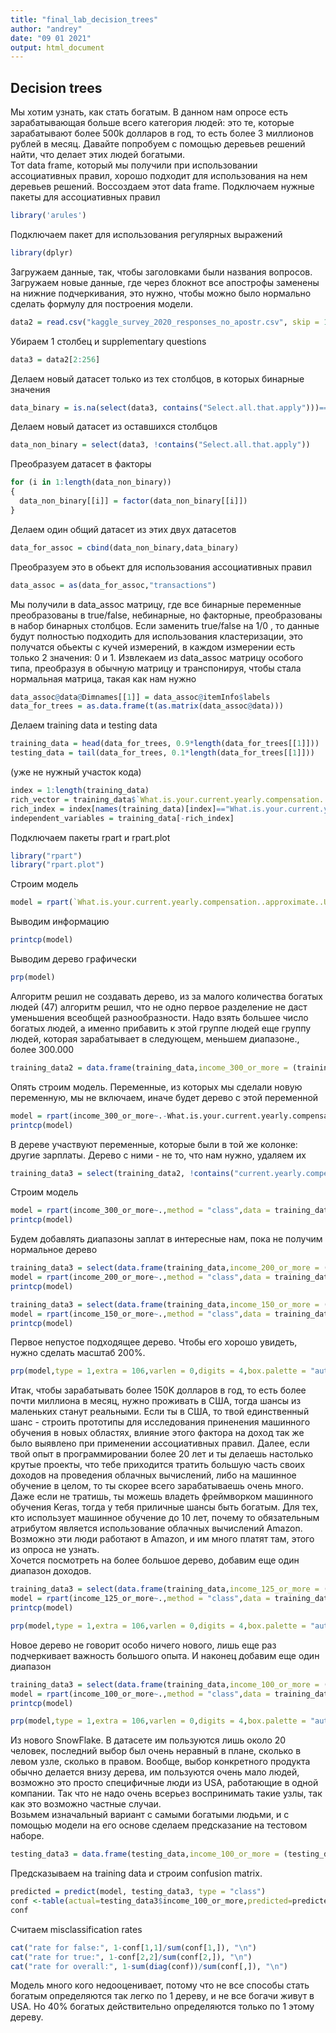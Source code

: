 ---
title: "final_lab_decision_trees"
author: "andrey"
date: "09 01 2021"
output: html_document
---

## Decision trees
Мы хотим узнать, как стать богатым. В данном нам опросе есть зарабатывающая больше всего категория людей: это те, которые зарабатывают более 500k долларов в год, то есть более 3 миллионов рублей в месяц. Давайте попробуем с помощью деревьев решений найти, что делает этих людей богатыми.  
Тот data frame, который мы получили при использовании ассоциативных правил, хорошо подходит для использования на нем деревьев решений. Воссоздаем этот data frame.
Подключаем нужные пакеты для ассоциативных правил
```{r, message=FALSE}
library('arules')
```
Подключаем пакет для использования регулярных выражений
```{r}
library(dplyr)
```
Загружаем данные, так, чтобы заголовками были названия вопросов. Загружаем новые данные, где через блокнот все апострофы заменены на нижние подчеркивания, это нужно, чтобы можно было нормально сделать формулу для построения модели.
```{r}
data2 = read.csv("kaggle_survey_2020_responses_no_apostr.csv", skip = 1,na.strings="")
```
Убираем 1 столбец и supplementary questions
```{r}
data3 = data2[2:256]
```
Делаем новый датасет только из тех столбцов, в которых бинарные значения
```{r}
data_binary = is.na(select(data3, contains("Select.all.that.apply")))==FALSE
```
Делаем новый датасет из оставшихся столбцов
```{r}
data_non_binary = select(data3, !contains("Select.all.that.apply"))
```
Преобразуем датасет в факторы
```{r}
for (i in 1:length(data_non_binary))
{
  data_non_binary[[i]] = factor(data_non_binary[[i]])
}
```
Делаем один общий датасет из этих двух датасетов
```{r}
data_for_assoc = cbind(data_non_binary,data_binary)
```
Преобразуем это в обьект для использования ассоциативных правил
```{r}
data_assoc = as(data_for_assoc,"transactions")
```
Мы получили в data_assoc матрицу, где все бинарные переменные преобразованы в true/false, небинарные, но факторные, преобразованы в набор бинарных столбцов. Если заменить true/false на 1/0 , то данные будут полностью подходить для использования кластеризации, это получатся обьекты с кучей измерений, в каждом измерении есть только 2 значения: 0 и 1. 
Извлекаем из data_assoc матрицу особого типа, преобразуя в обычную матрицу и транспонируя, чтобы стала нормальная матрица, такая как нам нужно
```{r}
data_assoc@data@Dimnames[[1]] = data_assoc@itemInfo$labels
data_for_trees = as.data.frame(t(as.matrix(data_assoc@data)))
```
Делаем training data и testing data
```{r}
training_data = head(data_for_trees, 0.9*length(data_for_trees[[1]]))
testing_data = tail(data_for_trees, 0.1*length(data_for_trees[[1]]))
```
(уже не нужный участок кода)
```{r}
index = 1:length(training_data)
rich_vector = training_data$`What.is.your.current.yearly.compensation..approximate..USD..=> $500,000`
rich_index = index[names(training_data)[index]=="What.is.your.current.yearly.compensation..approximate..USD..=> $500,000"]
independent_variables = training_data[-rich_index]
```
Подключаем пакеты rpart и rpart.plot
```{r}
library("rpart")
library("rpart.plot")
```
Строим модель
```{r}
model = rpart(`What.is.your.current.yearly.compensation..approximate..USD..=> $500,000`~., method = "class",data = training_data,control = rpart.control(xval=10), parms = list(split="information"))
```
Выводим информацию
```{r}
printcp(model)
```
Выводим дерево графически
```{r}
prp(model)
```

Алгоритм решил не создавать дерево, из за малого количества богатых людей (47) алгоритм решил, что не одно первое разделение не даст уменьшения всеобщей разнообразности. Надо взять большее число богатых людей, а именно прибавить к этой группе людей еще группу людей, которая зарабатывает в следующем, меньшем диапазоне., более 300.000
```{r}
training_data2 = data.frame(training_data,income_300_or_more = (training_data$`What.is.your.current.yearly.compensation..approximate..USD..=> $500,000` | training_data$`What.is.your.current.yearly.compensation..approximate..USD..=300,000-500,000`))
```
Опять строим модель. Переменные, из которых мы сделали новую переменную, мы не включаем, иначе будет дерево с этой переменной
```{r}
model = rpart(income_300_or_more~.-What.is.your.current.yearly.compensation..approximate..USD......500.000 - What.is.your.current.yearly.compensation..approximate..USD...300.000.500.000,method = "class",data = training_data2,control = rpart.control(xval=10), parms = list(split="information"))
printcp(model)
```
В дереве участвуют переменные, которые были в той же колонке: другие зарплаты. Дерево с ними - не то, что нам нужно, удаляем их
```{r}
training_data3 = select(training_data2, !contains("current.yearly.compensation"))
```
Строим модель
```{r}
model = rpart(income_300_or_more~.,method = "class",data = training_data3,control = rpart.control(xval=10), parms = list(split="information"))
printcp(model)
```
Будем добавлять диапазоны заплат в интересные нам, пока не получим нормальное дерево
```{r}
training_data3 = select(data.frame(training_data,income_200_or_more = (training_data$`What.is.your.current.yearly.compensation..approximate..USD..=> $500,000` | training_data$`What.is.your.current.yearly.compensation..approximate..USD..=300,000-500,000` |                                               training_data$`What.is.your.current.yearly.compensation..approximate..USD..=250,000-299,999`                            | training_data$`What.is.your.current.yearly.compensation..approximate..USD..=200,000-249,999`)),!contains("current.yearly.compensation"))
model = rpart(income_200_or_more~.,method = "class",data = training_data3,control = rpart.control(xval=10), parms = list(split="information"))
printcp(model)
```
```{r}
training_data3 = select(data.frame(training_data,income_150_or_more = (training_data$`What.is.your.current.yearly.compensation..approximate..USD..=> $500,000` | training_data$`What.is.your.current.yearly.compensation..approximate..USD..=300,000-500,000` |                                               training_data$`What.is.your.current.yearly.compensation..approximate..USD..=250,000-299,999`                            | training_data$`What.is.your.current.yearly.compensation..approximate..USD..=200,000-249,999` | training_data$`What.is.your.current.yearly.compensation..approximate..USD..=150,000-199,999`)),!contains("current.yearly.compensation"))
model = rpart(income_150_or_more~.,method = "class",data = training_data3,control = rpart.control(xval=10), parms = list(split="information"))
printcp(model)
```
Первое непустое  подходящее дерево. Чтобы его хорошо увидеть, нужно сделать масштаб 200%.
```{r}
prp(model,type = 1,extra = 106,varlen = 0,digits = 4,box.palette = "auto")
```

Итак, чтобы зарабатывать более 150K долларов в год, то есть более почти миллиона в месяц, нужно проживать в США, тогда шансы из маленьких станут реальными. Если ты в США, то твой единственный шанс - строить прототипы для исследования приненения машинного обучения в новых областях, влияние этого фактора на доход так же было выявлено при применении ассоциативных правил. Далее, если твой опыт в программировании более 20 лет и ты делаешь настолько крутые проекты, что тебе приходится тратить большую часть своих доходов на проведения облачных вычислений, либо на машинное обучение в целом, то ты скорее всего зарабатываешь очень много. Даже если не тратишь, ты можешь владеть фреймворком машинного обучения Keras, тогда у тебя приличные шансы быть богатым. Для тех, кто использует машинное обучение до 10 лет, почему то обязательным атрибутом является использование облачных вычислений Amazon. Возможно эти люди работают в Amazon, и им много платят там, этого из опроса не узнать.  
Хочется посмотреть на более большое дерево, добавим еще один диапазон доходов.
```{r}
training_data3 = select(data.frame(training_data,income_125_or_more = (training_data$`What.is.your.current.yearly.compensation..approximate..USD..=> $500,000` | training_data$`What.is.your.current.yearly.compensation..approximate..USD..=300,000-500,000` |                                               training_data$`What.is.your.current.yearly.compensation..approximate..USD..=250,000-299,999`                      | training_data$`What.is.your.current.yearly.compensation..approximate..USD..=200,000-249,999` | training_data$`What.is.your.current.yearly.compensation..approximate..USD..=150,000-199,999` |  training_data$`What.is.your.current.yearly.compensation..approximate..USD..=125,000-149,999`)),!contains("current.yearly.compensation"))
model = rpart(income_125_or_more~.,method = "class",data = training_data3,control = rpart.control(xval=10), parms = list(split="information"))
printcp(model)
```
```{r}
prp(model,type = 1,extra = 106,varlen = 0,digits = 4,box.palette = "auto")
```

Новое дерево не говорит особо ничего нового, лишь еще раз подчеркивает важность большого опыта. И наконец добавим еще один диапазон
```{r}
training_data3 = select(data.frame(training_data,income_100_or_more = (training_data$`What.is.your.current.yearly.compensation..approximate..USD..=> $500,000` | training_data$`What.is.your.current.yearly.compensation..approximate..USD..=300,000-500,000` |                                               training_data$`What.is.your.current.yearly.compensation..approximate..USD..=250,000-299,999`                      | training_data$`What.is.your.current.yearly.compensation..approximate..USD..=200,000-249,999` | training_data$`What.is.your.current.yearly.compensation..approximate..USD..=150,000-199,999` |  training_data$`What.is.your.current.yearly.compensation..approximate..USD..=125,000-149,999` | training_data$`What.is.your.current.yearly.compensation..approximate..USD..=100,000-124,999`)),!contains("current.yearly.compensation"))
model = rpart(income_100_or_more~.,method = "class",data = training_data3,control = rpart.control(xval=10), parms = list(split="information"))
printcp(model)
```
```{r}
prp(model,type = 1,extra = 106,varlen = 0,digits = 4,box.palette = "auto")
```

Из нового SnowFlake. В датасете им пользуются лишь около 20 человек, последний выбор был очень неравный в плане, сколько в левом узле, сколько в правом. Вообще, выбор конкретного продукта обычно делается внизу дерева, им пользуются очень мало людей, возможно это просто специфичные люди из USA, работающие в одной компании. Так что не надо очень всерьез воспринимать такие узлы, так как это возможно частные случаи.  
Возьмем изначальный вариант с самыми богатыми людьми, и с помощью модели на его основе сделаем предсказание на тестовом наборе.
```{r}
testing_data3 = data.frame(testing_data,income_100_or_more = (testing_data$`What.is.your.current.yearly.compensation..approximate..USD..=> $500,000` | testing_data$`What.is.your.current.yearly.compensation..approximate..USD..=300,000-500,000` |                                               testing_data$`What.is.your.current.yearly.compensation..approximate..USD..=250,000-299,999`                            | testing_data$`What.is.your.current.yearly.compensation..approximate..USD..=200,000-249,999` | testing_data$`What.is.your.current.yearly.compensation..approximate..USD..=150,000-199,999` | testing_data$`What.is.your.current.yearly.compensation..approximate..USD..=125,000-149,999` | testing_data$`What.is.your.current.yearly.compensation..approximate..USD..=100,000-124,999`))
```
Предсказываем на training data и строим confusion matrix.
```{r}
predicted = predict(model, testing_data3, type = "class")
conf <-table(actual=testing_data3$income_100_or_more,predicted=predicted)
conf
```
Считаем misclassification rates
```{r}
cat("rate for false:", 1-conf[1,1]/sum(conf[1,]), "\n")
cat("rate for true:", 1-conf[2,2]/sum(conf[2,]), "\n")
cat("rate for overall:", 1-sum(diag(conf))/sum(conf[,]), "\n")
```
Модель много кого недооценивает, потому что не все способы стать богатым определяются так легко по 1 дереву, и не все богачи живут в USA. Но 40% богатых действительно определяются только по 1 этому дереву.
